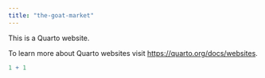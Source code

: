 ```yaml
---
title: "the-goat-market"
---
```


This is a Quarto website.

To learn more about Quarto websites visit <https://quarto.org/docs/websites>.

```r
1 + 1
```
